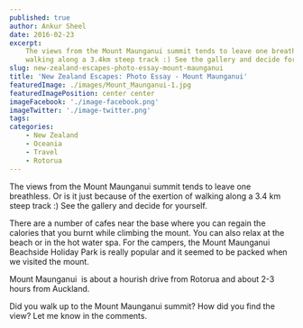 ```yaml
---
published: true
author: Ankur Sheel
date: 2016-02-23
excerpt:
    The views from the Mount Maunganui summit tends to leave one breathless. Or is it just because of the exertion of
    walking along a 3.4km steep track :) See the gallery and decide for yourself.
slug: new-zealand-escapes-photo-essay-mount-maunganui
title: 'New Zealand Escapes: Photo Essay - Mount Maunganui'
featuredImage: ./images/Mount_Maunganui-1.jpg
featuredImagePosition: center center
imageFacebook: './image-facebook.png'
imageTwitter: './image-twitter.png'
tags:
categories:
    - New Zealand
    - Oceania
    - Travel
    - Rotorua
---
```



The views from the Mount Maunganui summit tends to leave one breathless. Or is it just because of the exertion of
walking along a 3.4 km steep track :) See the gallery and decide for yourself.

<ImageGallery relativeDirectory={props.path} />

There are a number of cafes near the base where you can regain the calories that you burnt while climbing the mount. You
can also relax at the beach or in the hot water spa. For the campers, the Mount Maunganui Beachside Holiday Park is
really popular and it seemed to be packed when we visited the mount.

Mount Maunganui  is about a hourish drive from Rotorua and about 2-3 hours from Auckland.

Did you walk up to the Mount Maunganui summit? How did you find the view? Let me know in the comments.
